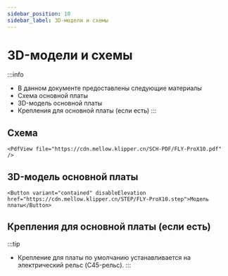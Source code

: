 ```yaml
---
sidebar_position: 10
sidebar_label: 3D-модели и схемы
---
```




# 3D-модели и схемы


:::info
* В данном документе предоставлены следующие материалы
* Схема основной платы
* 3D-модель основной платы
* Крепления для основной платы (если есть)
:::

## Схема

    <PdfView file="https://cdn.mellow.klipper.cn/SCH-PDF/FLY-ProX10.pdf" />


## 3D-модель основной платы

    <Button variant="contained" disableElevation href="https://cdn.mellow.klipper.cn/STEP/FLY-ProX10.step">Модель платы</Button>


## Крепления для основной платы (если есть)

:::tip
* Крепление для платы по умолчанию устанавливается на электрический рельс (C45-рельс).
:::
